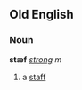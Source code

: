 ==Old English==
===Noun===
'''stæf''' ''[[Wiktionary Appendix:Old English strong declension|strong]] m''

#a [[staff]]